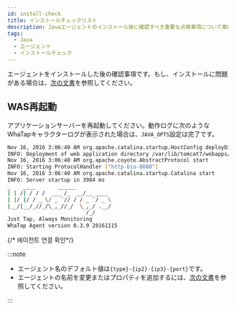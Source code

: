 ```yaml
---
id: install-check
title: インストールチェックリスト
description: Javaエージェントのインストール後に確認すべき重要な点検事項について案内します。JAVA_OPTS設定の正確性、アプリケーションサーバーの再起動の必要性、およびモニタリングサービスによるエージェント接続性の検証が含まれます。
tags:
  - Java
  - エージェント
  - インストールチェック
---
```


エージェントをインストールした後の確認事項です。もし、インストールに問題がある場合は、[次の文書](agent-troubleshooting)を参照してください。

## WAS再起動

アプリケーションサーバーを再起動してください。動作ログに次のようなWhaTapキャラクターログが表示された場合は、`JAVA_OPTS`設定は完了です。

```bash
Nov 16, 2016 3:06:40 AM org.apache.catalina.startup.HostConfig deployDirectory
INFO: Deployment of web application directory /var/lib/tomcat7/webapps/ROOT has finished in 577 ms
Nov 16, 2016 3:06:40 AM org.apache.coyote.AbstractProtocol start
INFO: Starting ProtocolHandler ["http-bio-8080"]
Nov 16, 2016 3:06:40 AM org.apache.catalina.startup.Catalina start
INFO: Server startup in 3984 ms
_  	 ____       ______
| | /| / / /  ___ /_  __/__ ____
| |/ |/ / _ \/ _ `// / / _ `/ _ \
|__/|__/_//_/\_,_//_/  \_,_/ .__/
        	             /_/
Just Tap, Always Monitoring
WhaTap Agent version 0.3.9 20161115
```

{/* 에이전트 연결 확인*/}


<Checkagentconnection />  

:::note

- エージェント名のデフォルト値は`{type}-{ip2}-{ip3}-{port}`です。
- エージェントの名前を変更またはプロパティを追加するには、[次の文書](agent-name)を参照してください。

:::
